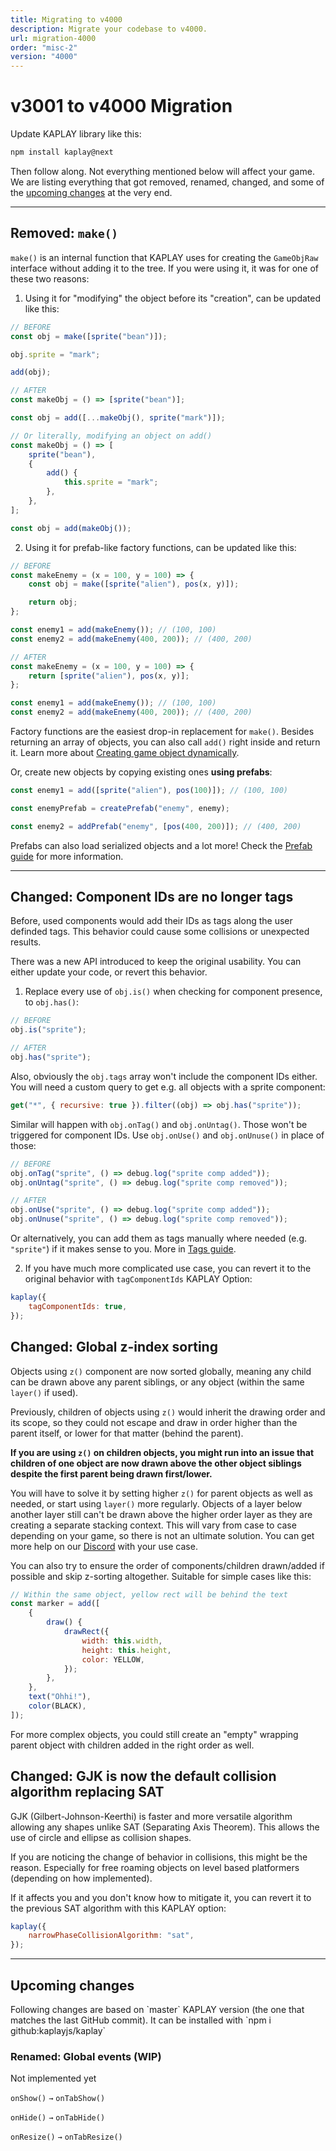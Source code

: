 ```yaml
---
title: Migrating to v4000
description: Migrate your codebase to v4000.
url: migration-4000
order: "misc-2"
version: "4000"
---
```



# v3001 to v4000 Migration

Update KAPLAY library like this:

```sh
npm install kaplay@next
```

Then follow along. Not everything mentioned below will affect your game. We are
listing everything that got removed, renamed, changed, and some of the [upcoming
changes](#upcoming-changes) at the very end.

---

## Removed: `make()`

`make()` is an internal function that KAPLAY uses for creating the `GameObjRaw`
interface without adding it to the tree. If you were using it, it was for one
of these two reasons:

1. Using it for "modifying" the object before its "creation", can be updated
   like this:

```js
// BEFORE
const obj = make([sprite("bean")]);

obj.sprite = "mark";

add(obj);
```

```js
// AFTER
const makeObj = () => [sprite("bean")];

const obj = add([...makeObj(), sprite("mark")]);
```

```js
// Or literally, modifying an object on add()
const makeObj = () => [
    sprite("bean"),
    {
        add() {
            this.sprite = "mark";
        },
    },
];

const obj = add(makeObj());
```

2. Using it for prefab-like factory functions, can be updated like this:

```js
// BEFORE
const makeEnemy = (x = 100, y = 100) => {
    const obj = make([sprite("alien"), pos(x, y)]);

    return obj;
};

const enemy1 = add(makeEnemy()); // (100, 100)
const enemy2 = add(makeEnemy(400, 200)); // (400, 200)
```

```js
// AFTER
const makeEnemy = (x = 100, y = 100) => {
    return [sprite("alien"), pos(x, y)];
};

const enemy1 = add(makeEnemy()); // (100, 100)
const enemy2 = add(makeEnemy(400, 200)); // (400, 200)
```

Factory functions are the easiest drop-in replacement for `make()`. Besides
returning an array of objects, you can also call `add()` right inside and
return it. Learn more about
[Creating game object dynamically](/docs/guides/game_objects#creating-game-object-dynamically).

Or, create new objects by copying existing ones **using prefabs**:

```js
const enemy1 = add([sprite("alien"), pos(100)]); // (100, 100)

const enemyPrefab = createPrefab("enemy", enemy);

const enemy2 = addPrefab("enemy", [pos(400, 200)]); // (400, 200)
```

Prefabs can also load serialized objects and a lot more! Check the
[Prefab guide](/docs/guides/prefabs) for more information.

---

## Changed: Component IDs are no longer tags

Before, used components would add their IDs as tags along the user definded tags.
This behavior could cause some collisions or unexpected results.

There was a new API introduced to keep the original usability. You can either
update your code, or revert this behavior.

1. Replace every use of `obj.is()` when checking for component presence, to
   `obj.has()`:

```js
// BEFORE
obj.is("sprite");
```

```js
// AFTER
obj.has("sprite");
```

Also, obviously the `obj.tags` array won't include the component IDs either.
You will need a custom query to get e.g. all objects with a sprite component:

```js
get("*", { recursive: true }).filter((obj) => obj.has("sprite"));
```

Similar will happen with `obj.onTag()` and `obj.onUntag()`. Those won't be
triggered for component IDs. Use `obj.onUse()` and `obj.onUnuse()` in place of
those:

```js
// BEFORE
obj.onTag("sprite", () => debug.log("sprite comp added"));
obj.onUntag("sprite", () => debug.log("sprite comp removed"));
```

```js
// AFTER
obj.onUse("sprite", () => debug.log("sprite comp added"));
obj.onUnuse("sprite", () => debug.log("sprite comp removed"));
```

Or alternatively, you can add them as tags manually where needed (e.g.
`"sprite"`) if it makes sense to you. More in [Tags guide](/docs/guides/tags/).

2. If you have much more complicated use case, you can revert it to the original
   behavior with `tagComponentIds` KAPLAY Option:

```js
kaplay({
    tagComponentIds: true,
});
```

## Changed: Global z-index sorting

Objects using `z()` component are now sorted globally, meaning any child can be
drawn above any parent siblings, or any object (within the same `layer()` if used).

Previously, children of objects using `z()` would inherit the drawing order and
its scope, so they could not escape and draw in order higher than the parent
itself, or lower for that matter (behind the parent).

**If you are using `z()` on children objects, you might run into an issue that
children of one object are now drawn above the other object siblings despite
the first parent being drawn first/lower.**

You will have to solve it by setting higher `z()` for parent objects as well as
needed, or start using `layer()` more regularly. Objects of a layer below another
layer still can't be drawn above the higher order layer as they are creating a
separate stacking context. This will vary from case to case depending on your
game, so there is not an ultimate solution. You can get more help on our
[Discord](https://discord.com/invite/aQ6RuQm3TF) with your use case.

You can also try to ensure the order of components/children drawn/added if
possible and skip z-sorting altogether. Suitable for simple cases like this:

```js
// Within the same object, yellow rect will be behind the text
const marker = add([
    {
        draw() {
            drawRect({
                width: this.width,
                height: this.height,
                color: YELLOW,
            });
        },
    },
    text("Ohhi!"),
    color(BLACK),
]);
```

For more complex objects, you could still create an "empty" wrapping parent
object with children added in the right order as well.

## Changed: GJK is now the default collision algorithm replacing SAT

GJK (Gilbert-Johnson-Keerthi) is faster and more versatile algorithm allowing
any shapes unlike SAT (Separating Axis Theorem). This allows the use of circle
and ellipse as collision shapes.

If you are noticing the change of behavior in collisions, this might be the
reason. Especially for free roaming objects on level based platformers (depending
on how implemented).

If it affects you and you don't know how to mitigate it, you can revert it to
the previous SAT algorithm with this KAPLAY option:

```js
kaplay({
    narrowPhaseCollisionAlgorithm: "sat",
});
```

---

## Upcoming changes

<Info crew="github" title="Important!">
    Following changes are based on `master` KAPLAY version (the one that matches the last GitHub commit). It can be installed with `npm i
    github:kaplayjs/kaplay`
</Info>

### Renamed: Global events (WIP)

<span class="head-badge">Not implemented yet</span>

`onShow()` `→` `onTabShow()`

`onHide()` `→` `onTabHide()`

`onResize()` `→` `onTabResize()`
